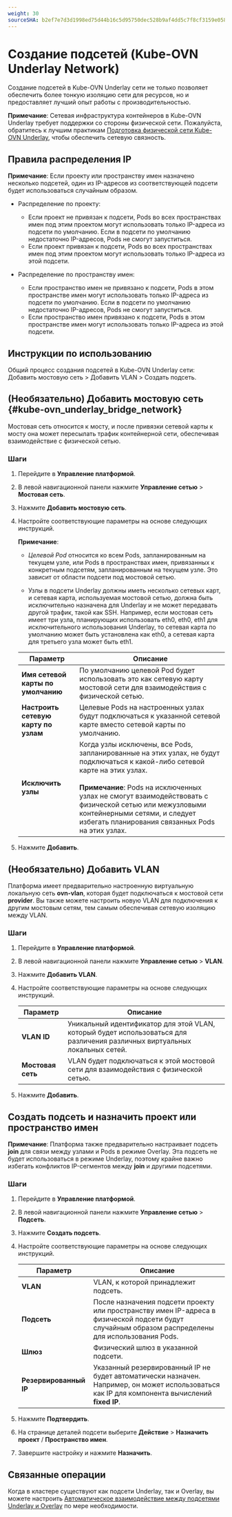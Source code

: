 ```yaml
---
weight: 30
sourceSHA: b2ef7e7d3d1998ed75d44b16c5d95750dec528b9af4dd5c7f8cf3159e05875ad
---
```


# Создание подсетей (Kube-OVN Underlay Network)

Создание подсетей в Kube-OVN Underlay сети не только позволяет обеспечить более тонкую изоляцию сети для ресурсов, но и предоставляет лучший опыт работы с производительностью.

**Примечание**: Сетевая инфраструктура контейнеров в Kube-OVN Underlay требует поддержки со стороны физической сети. Пожалуйста, обратитесь к лучшим практикам [Подготовка физической сети Kube-OVN Underlay](../how_to/kubeovn_underlay_py.mdx), чтобы обеспечить сетевую связность.

## Правила распределения IP

**Примечание**: Если проекту или пространству имен назначено несколько подсетей, один из IP-адресов из соответствующей подсети будет использоваться случайным образом.

- Распределение по проекту:

  - Если проект не привязан к подсети, Pods во всех пространствах имен под этим проектом могут использовать только IP-адреса из подсети по умолчанию. Если в подсети по умолчанию недостаточно IP-адресов, Pods не смогут запуститься.
  - Если проект привязан к подсети, Pods во всех пространствах имен под этим проектом могут использовать только IP-адреса из этой подсети.

- Распределение по пространству имен:

  - Если пространство имен не привязано к подсети, Pods в этом пространстве имен могут использовать только IP-адреса из подсети по умолчанию. Если в подсети по умолчанию недостаточно IP-адресов, Pods не смогут запуститься.
  - Если пространство имен привязано к подсети, Pods в этом пространстве имен могут использовать только IP-адреса из этой подсети.

## Инструкции по использованию

Общий процесс создания подсетей в Kube-OVN Underlay сети: Добавить мостовую сеть > Добавить VLAN > Создать подсеть.

## (Необязательно) Добавить мостовую сеть \{#kube-ovn\_underlay\_bridge\_network}

Мостовая сеть относится к мосту, и после привязки сетевой карты к мосту она может пересылать трафик контейнерной сети, обеспечивая взаимодействие с физической сетью.

### Шаги

1. Перейдите в **Управление платформой**.

2. В левой навигационной панели нажмите **Управление сетью** > **Мостовая сеть**.

3. Нажмите **Добавить мостовую сеть**.

4. Настройте соответствующие параметры на основе следующих инструкций.

   **Примечание**:

   - *Целевой Pod* относится ко всем Pods, запланированным на текущем узле, или Pods в пространствах имен, привязанных к конкретным подсетям, запланированным на текущем узле. Это зависит от области подсети под мостовой сетью.

   - Узлы в подсети Underlay должны иметь несколько сетевых карт, и сетевая карта, используемая мостовой сетью, должна быть исключительно назначена для Underlay и не может передавать другой трафик, такой как SSH. Например, если мостовая сеть имеет три узла, планирующих использовать eth0, eth0, eth1 для исключительного использования Underlay, то сетевая карта по умолчанию может быть установлена как eth0, а сетевая карта для третьего узла может быть eth1.

   | Параметр                          | Описание                                                                                                                                                                                                                                                                                                                      |
   | ---------------------------------- | -------------------------------------------------------------------------------------------------------------------------------------------------------------------------------------------------------------------------------------------------------------------------------------------------------------------------------- |
   | **Имя сетевой карты по умолчанию** | По умолчанию целевой Pod будет использовать это как сетевую карту мостовой сети для взаимодействия с физической сетью.                                                                                                                                                                                                            |
   | **Настроить сетевую карту по узлам** | Целевые Pods на настроенных узлах будут подключаться к указанной сетевой карте вместо сетевой карты по умолчанию.                                                                                                                                                                                                           |
   | **Исключить узлы**                  | Когда узлы исключены, все Pods, запланированные на этих узлах, не будут подключаться к какой-либо сетевой карте на этих узлах.<br /><br />**Примечание**: Pods на исключенных узлах не смогут взаимодействовать с физической сетью или межузловыми контейнерными сетями, и следует избегать планирования связанных Pods на этих узлах. |

5. Нажмите **Добавить**.

## (Необязательно) Добавить VLAN

Платформа имеет предварительно настроенную виртуальную локальную сеть **ovn-vlan**, которая будет подключаться к мостовой сети **provider**. Вы также можете настроить новую VLAN для подключения к другим мостовым сетям, тем самым обеспечивая сетевую изоляцию между VLAN.

### Шаги

1. Перейдите в **Управление платформой**.

2. В левой навигационной панели нажмите **Управление сетью** > **VLAN**.

3. Нажмите **Добавить VLAN**.

4. Настройте соответствующие параметры на основе следующих инструкций.

   | Параметр          | Описание                                                                                      |
   | ------------------ | ------------------------------------------------------------------------------------------------ |
   | **VLAN ID**        | Уникальный идентификатор для этой VLAN, который будет использоваться для различения различных виртуальных локальных сетей. |
   | **Мостовая сеть** | VLAN будет подключаться к этой мостовой сети для взаимодействия с физической сетью.   |

5. Нажмите **Добавить**.

## Создать подсеть и назначить проект или пространство имен

**Примечание**: Платформа также предварительно настраивает подсеть **join** для связи между узлами и Pods в режиме Overlay. Эта подсеть не будет использоваться в режиме Underlay, поэтому крайне важно избегать конфликтов IP-сегментов между **join** и другими подсетями.

### Шаги

1. Перейдите в **Управление платформой**.

2. В левой навигационной панели нажмите **Управление сетью** > **Подсеть**.

3. Нажмите **Создать подсеть**.

4. Настройте соответствующие параметры на основе следующих инструкций.

   | Параметр       | Описание                                                                                                                                 |
   | --------------- | ------------------------------------------------------------------------------------------------------------------------------------------- |
   | **VLAN**        | VLAN, к которой принадлежит подсеть.                                                                                                       |
   | **Подсеть**      | После назначения подсети проекту или пространству имен IP-адреса в физической подсети будут случайным образом распределены для использования Pods.            |
   | **Шлюз**     | Физический шлюз в указанной подсети.                                                                                               |
   | **Резервированный IP** | Указанный резервированный IP не будет автоматически назначен. Например, он может использоваться как IP для компонента вычислений **fixed IP**. |

5. Нажмите **Подтвердить**.

6. На странице деталей подсети выберите **Действие** > **Назначить проект** / **Пространство имен**.

7. Завершите настройку и нажмите **Назначить**.

## Связанные операции

Когда в кластере существуют как подсети Underlay, так и Overlay, вы можете настроить [Автоматическое взаимодействие между подсетями Underlay и Overlay](../how_to/underlay_overlay_st.mdx) по мере необходимости.
